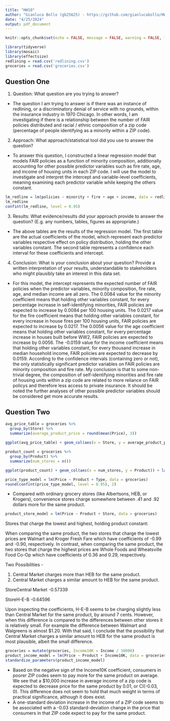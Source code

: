 ```yaml
---
title: "HW10"
author: "Gianluca Bollo (gb25625) - https://github.com/gianlucabollo/HW10-SDS315"
date: "4/25/2024"
output: pdf_document
---
```


```r
knitr::opts_chunk$set(echo = FALSE, message = FALSE, warning = FALSE, fig.width = 8, fig.height = 5)
```

```r
library(tidyverse)
library(mosaic)
library(effectsize)
redlining = read.csv('redlining.csv')
groceries = read.csv('groceries.csv')
```

## \centering Question One

1)  Question: What question are you trying to answer?

-   The question I am trying to answer is if there was an instance of redlining, or a discriminatory denial of service with no grounds, within the insurance industry in 1970 Chicago. In other words, I am investigating if there is a relationship between the number of FAIR policies distributed and racial / ethnic composition of a zip code (percentage of people identifying as a minority within a ZIP code).

2)  Approach: What approach/statistical tool did you use to answer the question?

-   To answer this question, I constructed a linear regression model that models FAIR policies as a function of minority composition, additionally accounting for other possible predictor variables such as fire rate, age, and income of housing units in each ZIP code. I will use the model to investigate and interpret the intercept and variable-level coefficients, meaning examining each predictor variable while keeping the others constant.

```r
lm_redline = lm(policies ~ minority + fire + age + income, data = redlining)
lm_redline
confint(lm_redline, level = 0.95)
```

3)  Results: What evidence/results did your approach provide to answer the question? (E.g. any numbers, tables, figures as appropriate.)

-   The above tables are the results of the regression model. The first table are the actual coefficients of the model, which represent each predictor variables respective effect on policy distribution, holding the other variables constant. The second table represents a confidence each interval for these coefficients and intercept.\

4)  Conclusion: What is your conclusion about your question? Provide a written interpretation of your results, understandable to stakeholders who might plausibly take an interest in this data set.

-   For this model, the intercept represents the expected number of FAIR policies when the predictor variables, minority composition, fire rate, age, and median income are all zero. The 0.0084 value for the minority coefficient means that holding other variables constant, for every percentage increase in self-identifying minorities, FAIR policies are expected to increase by 0.0084 per 100 housing units. The 0.0217 value for the fire coefficient means that holding other variables constant, for every increase in house fires per 100 housing units, FAIR policies are expected to increase by 0.0217. The 0.0056 value for the age coefficient means that holding other variables constant, for every percentage increase in houses built before WW2, FAIR policies are expected to increase by 0.0056. The -0.0159 value for the income coefficient means that holding other variables constant, for every thousand increase in median household income, FAIR policies are expected to decrease by 0.0159. According to the confidence intervals (containing zero or not), the only statistically significant predictor variables on FAIR policies are minority composition and fire rate. My conclusion is that to some non-trivial degree, the composition of self-identifying minorities and fire rate of housing units within a zip code are related to more reliance on FAIR policys and therefore less access to private insurance. It should be noted the further analyses of other possible predictor variables should be considered get more accurate results.

## \centering Question Two

```r
avg_price_table = groceries %>%
  group_by(Store) %>%
  summarize(average_product_price = round(mean(Price), 3)) 
  
ggplot(avg_price_table) + geom_col(aes(x = Store, y = average_product_price)) + labs(title = 'Average Product Price by Store') + coord_flip()
```

```r
product_count = groceries %>%
  group_by(Product) %>%
  summarize(num_stores = n())

ggplot(product_count) + geom_col(aes(x = num_stores, y = Product)) + labs(title = 'Number of stores carrying each product')
```

```r
price_type_model = lm(Price ~ Product + Type, data = groceries)
round(confint(price_type_model, level = 0.95), 2)
```

-   Compared with ordinary grocery stores (like Albertsons, HEB, or Krogers), convenience stores charge somewhere between .41 and .92 dollars more for the same product.

```r
product_store_model = lm(Price ~ Product + Store, data = groceries)
```

Stores that charge the lowest and highest, holding product constant:

When comparing the same product, the two stores that charge the lowest prices are Walmart and Kroger Fresh Fare which have coefficients of -0.99 and -0.90, respectively. In contrast, when comparing the same product, the two stores that charge the highest prices are Whole Foods and Wheatsville Food Co-Op which have coefficients of 0.36 and 0.29, respectively.

Two Possibilities -

1.  Central Market charges more than HEB for the same product.
2.  Central Market charges a similar amount to HEB for the same product.

StoreCentral Market
-0.57339

StoreH-E-B
-0.64596

Upon inspecting the coefficients, H-E-B seems to be charging slightly less than Central Market for the same product, by around 7 cents. However, when this difference is compared to the differences between other stores it is relatively small. For example the difference between Walmart and Walgreens is almost $1.20. With that said, I conclude that the possibility that Central Market charges a similar amount to HEB for the same product is most plausible, albeit the small difference.

```r
groceries = mutate(groceries, Income10K = Income / 10000)
product_income_model = lm(Price ~ Product + Income10K, data = groceries)
standardize_parameters(product_income_model)
```
- Based on the negative sign of the Income10K coefficient, consumers in poorer ZIP codes seem to pay more for the same product on average. We see that a $10,000 increase in average income of a zip code is expected to decrease price for the same product by 0.01, or CI(-0.03, 0). This difference does not seem to hold that much weight in terms of practical significance, although it does exist.
-  A one-standard deviation increase in the income of a ZIP code seems to be associated with
a -0.03 standard-deviation change in the price that consumers in that ZIP code expect to pay for
the same product.